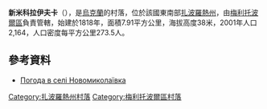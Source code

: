 {{coord|46|53|8|N|35|13|7|E|scale:100000|display=title}}

'''新米科拉伊夫卡'''（{{lang-uk|Новомиколаївка}}），是[[烏克蘭|烏克蘭]]的村落，位於該國東南部[[扎波羅熱州|扎波羅熱州]]，由[[梅利托波爾區|梅利托波爾區]]負責管轄，始建於1818年，面積7.91平方公里，海拔高度38米，2001年人口2,164，人口密度每平方公里273.5人。

==參考資料==
* [http://weather.in.ua/ua/zaporozhskaja/17721 Погода в селі Новомиколаївка] {{Wayback|url=http://weather.in.ua/ua/zaporozhskaja/17721 |date=20111220160256 }}

[[Category:扎波羅熱州村落|Category:扎波羅熱州村落]]
[[Category:梅利托波爾區村落|Category:梅利托波爾區村落]]


{{Zaporizhia-geo-stub}}